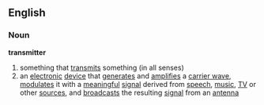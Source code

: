 ==English==
===Noun===
'''transmitter'''
{{wikipedia}}
# something that [[transmit]]s something (in all senses)
# an [[electronic]] [[device]] that [[generate]]s and [[amplifies]] a [[carrier wave]], [[modulate]]s it with a [[meaningful]] [[signal]] derived from [[speech]], [[music]], [[TV]] or other [[source]]s, and [[broadcast]]s the resulting [[signal]] from an [[antenna]]